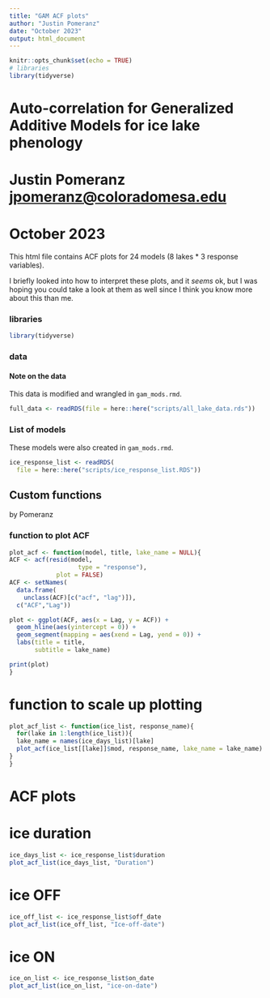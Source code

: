 ```yaml
---
title: "GAM ACF plots"
author: "Justin Pomeranz"
date: "October 2023"
output: html_document
---
```


```r
knitr::opts_chunk$set(echo = TRUE)
# libraries
library(tidyverse)
```

# Auto-correlation for Generalized Additive Models for ice lake phenology
# Justin Pomeranz <jpomeranz@coloradomesa.edu>
# October 2023  

This html file contains ACF plots for 24 models (8 lakes * 3 response variables). 

I briefly looked into how to interpret these plots, and it *seems* ok, but I was hoping you could take a look at them as well since I think you know more about this than me. 

### libraries

```r
library(tidyverse)
```


### data

#### Note on the data 

This data is modified and wrangled in `gam_mods.rmd`. 

```r
full_data <- readRDS(file = here::here("scripts/all_lake_data.rds"))
```

### List of models 

These models were also created in `gam_mods.rmd`. 

```r
ice_response_list <- readRDS(
  file = here::here("scripts/ice_response_list.RDS"))
```


## Custom functions  

by Pomeranz  

### function to plot ACF
```r
plot_acf <- function(model, title, lake_name = NULL){
ACF <- acf(resid(model,
                   type = "response"),
             plot = FALSE)
ACF <- setNames(
  data.frame(
    unclass(ACF)[c("acf", "lag")]),
  c("ACF","Lag"))

plot <- ggplot(ACF, aes(x = Lag, y = ACF)) +
  geom_hline(aes(yintercept = 0)) +
  geom_segment(mapping = aes(xend = Lag, yend = 0)) +
  labs(title = title,
       subtitle = lake_name)

print(plot)
}
```

# function to scale up plotting  

```r
plot_acf_list <- function(ice_list, response_name){
  for(lake in 1:length(ice_list)){
  lake_name = names(ice_days_list)[lake]
  plot_acf(ice_list[[lake]]$mod, response_name, lake_name = lake_name)
}
}
```

# ACF plots

# ice duration  


```r
ice_days_list <- ice_response_list$duration
plot_acf_list(ice_days_list, "Duration")
```



# ice OFF  

```r
ice_off_list <- ice_response_list$off_date
plot_acf_list(ice_off_list, "Ice-off-date")
```


# ice ON  

```r
ice_on_list <- ice_response_list$on_date
plot_acf_list(ice_on_list, "ice-on-date")
```

